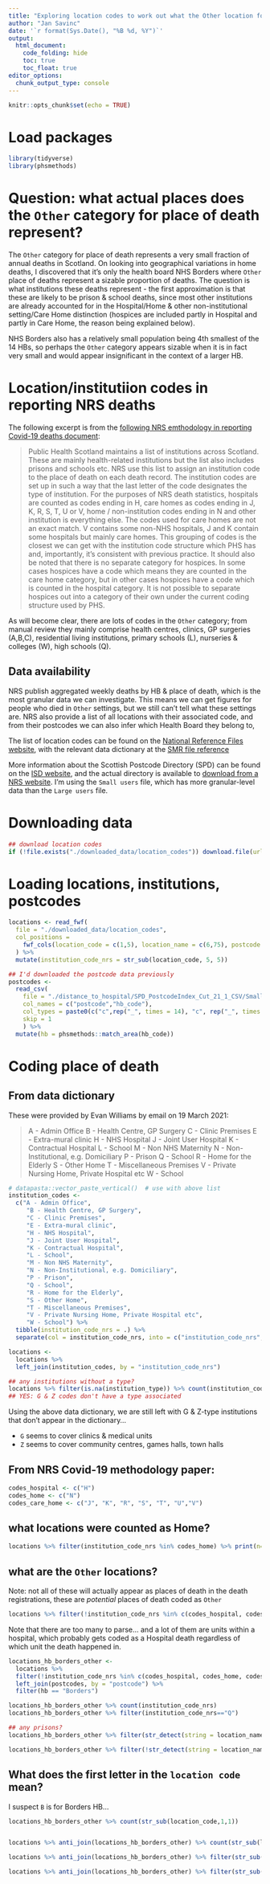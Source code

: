 ```yaml
---
title: "Exploring location codes to work out what the Other location for deaths in NHS Borders represent"
author: "Jan Savinc"
date: '`r format(Sys.Date(), "%B %d, %Y")`'
output: 
  html_document:
    code_folding: hide
    toc: true
    toc_float: true
editor_options: 
  chunk_output_type: console
---
```



```r
knitr::opts_chunk$set(echo = TRUE)
```


# Load packages

```r
library(tidyverse)
library(phsmethods)
```


# Question: what actual places does the `Other` category for place of death represent?

The `Other` category for place of death represents a very small fraction of annual deaths in Scotland. On looking into geographical variations in home deaths, I discovered that it's only the health board NHS Borders where `Other` place of deaths represent a sizable proportion of deaths. The question is what institutions these deaths represent - the first approximation is that these are likely to be prison & school deaths, since most other institutions are already accounted for in the Hospital/Home & other non-institutional setting/Care Home distinction (hospices are included partly in Hospital and partly in Care Home, the reason being explained below).

NHS Borders also has a relatively small population being 4th smallest of the 14 HBs, so perhaps the `Other` category appears sizable when it is in fact very small and would appear insignificant in the context of a larger HB.


# Location/institutiion codes in reporting NRS deaths

The following excerpt is from the [following NRS emthodology in reporting Covid-19 deaths document](https://www.nrscotland.gov.uk/files//statistics/covid19/covid-deaths-21-methodology.pdf):

> Public Health Scotland maintains a list of institutions across Scotland. These are mainly health-related institutions but the list also includes prisons and schools etc. NRS use this list to assign an institution code to the place of death on each death record. The institution codes are set up in such a way that the last letter of the code designates the type of institution. For the purposes of NRS death statistics, hospitals are counted as codes ending in H, care homes as codes ending in J, K, R, S, T, U or V, home / non-institution codes ending in N and other institution is everything else. The codes used for care homes are not an exact match. V contains some non-NHS hospitals, J and K contain some hospitals but mainly care homes. This grouping of codes is the closest we can get with the institution code structure which PHS has and, importantly, it’s consistent with previous practice. It should also be noted that there is no separate category for hospices. In some cases hospices have a code which means they are counted in the care home category, but in other cases hospices have a code which is counted in the hospital category. It is not possible to separate hospices out into a category of their own under the current coding structure used by PHS.

As will become clear, there are lots of codes in the `Other` category; from manual review they mainly comprise health centres, clinics, GP surgeries (A,B,C), residential living institutions,  primary schools (L), nurseries &  colleges (W), high schools (Q).


## Data availability

NRS publish aggregated weekly deaths by HB & place of death, which is the most granular data we can investigate. This means we can get figures for people who died in `Other` settings, but we still can't tell what these settings are.
NRS also provide a list of all locations with their associated code, and from their postcodes we can also infer which Health Board they belong to,

The list of location codes can be found on the [National Reference Files website](https://www.isdscotland.org/Products-and-Services/Data-Definitions-and-References/National-Reference-Files/), with the relevant data dictionary at the [SMR file reference](https://www.isdscotland.org/Products-and-Services/Data-Definitions-and-References/National-Reference-Files/SMR-reference-file-layouts.asp#Location%20Codes)

More information about the Scottish Postcode Directory (SPD) can be found on the [ISD website](https://www.isdscotland.org/Products-and-Services/GPD-Support/Geography/), and the actual directory is available to [download from a NRS website](https://www.nrscotland.gov.uk/statistics-and-data/geography/nrs-postcode-extract). I'm using the `Small users` file, which has more granular-level data than the `Large users` file.


# Downloading data

```r
## download location codes
if (!file.exists("./downloaded_data/location_codes")) download.file(url = "http://www.isdscotland.org/Products-and-Services/Data-Definitions-and-References/National-Reference-Files/Nat-Ref-Files/location?52573360", destfile = "./downloaded_data/location_codes", method = "curl")
```

# Loading locations, institutions, postcodes

```r
locations <- read_fwf(
  file = "./downloaded_data/location_codes", 
  col_positions = 
    fwf_cols(location_code = c(1,5), location_name = c(6,75), postcode = c(251,258))  # from the data dictionary in the SMR reference above
  ) %>%
  mutate(institution_code_nrs = str_sub(location_code, 5, 5))

## I'd downloaded the postcode data previously
postcodes <- 
  read_csv(
    file = "./distance_to_hospital/SPD_PostcodeIndex_Cut_21_1_CSV/SmallUser.csv", 
    col_names = c("postcode","hb_code"), 
    col_types = paste0(c("c",rep("_", times = 14), "c", rep("_", times = 57 - 16)), collapse=""),  # there are 57 columns, and we only need number 1 and number 16, both as character vector
    skip = 1
    ) %>%
  mutate(hb = phsmethods::match_area(hb_code))
```

# Coding place of death

## From data dictionary

These were provided by Evan Williams by email on 19 March 2021:

>A - Admin Office
B - Health Centre, GP Surgery
C - Clinic Premises
E - Extra-mural clinic
H - NHS Hospital
J - Joint User Hospital
K - Contractual Hospital
L - School
M - Non NHS Maternity
N - Non-Institutional, e.g. Domiciliary
P - Prison
Q - School
R - Home for the Elderly
S - Other Home
T - Miscellaneous Premises
V - Private Nursing Home, Private Hospital etc
W - School


```r
# datapasta::vector_paste_vertical()  # use with above list
institution_codes <-
  c("A - Admin Office",
     "B - Health Centre, GP Surgery",
     "C - Clinic Premises",
     "E - Extra-mural clinic",
     "H - NHS Hospital",
     "J - Joint User Hospital",
     "K - Contractual Hospital",
     "L - School",
     "M - Non NHS Maternity",
     "N - Non-Institutional, e.g. Domiciliary",
     "P - Prison",
     "Q - School",
     "R - Home for the Elderly",
     "S - Other Home",
     "T - Miscellaneous Premises",
     "V - Private Nursing Home, Private Hospital etc",
     "W - School") %>%
  tibble(institution_code_nrs = .) %>%
  separate(col = institution_code_nrs, into = c("institution_code_nrs","institution_type"), sep = " - ", remove = TRUE)

locations <-
  locations %>%
  left_join(institution_codes, by = "institution_code_nrs")

## any institutions without a type?
locations %>% filter(is.na(institution_type)) %>% count(institution_code_nrs)
## YES: G & Z codes don't have a type associated
```

Using the above data dictionary, we are still left with G & Z-type institutions that don't appear in the dictionary...

* `G` seems to cover clinics & medical units
* `Z` seems to cover community centres, games halls, town halls


## From NRS Covid-19 methodology paper:

```r
codes_hospital <- c("H")
codes_home <- c("N")
codes_care_home <- c("J", "K", "R", "S", "T", "U","V")
```

## what locations were counted as Home?

```r
locations %>% filter(institution_code_nrs %in% codes_home) %>% print(n=nrow(.))
```

## what are the `Other` locations? 

Note: not all of these will actually appear as places of death in the death registrations, these are *potential* places of death coded as `Other`

```r
locations %>% filter(!institution_code_nrs %in% c(codes_hospital, codes_home, codes_care_home))
```

Note that there are too many to parse... and a lot of them are units within a hospital, which probably gets coded as a Hospital death regardless of which unit the death happened in.


```r
locations_hb_borders_other <-
  locations %>% 
  filter(!institution_code_nrs %in% c(codes_hospital, codes_home, codes_care_home)) %>%
  left_join(postcodes, by = "postcode") %>%
  filter(hb == "Borders")

locations_hb_borders_other %>% count(institution_code_nrs)
locations_hb_borders_other %>% filter(institution_code_nrs=="Q")

## any prisons?
locations_hb_borders_other %>% filter(str_detect(string = location_name, pattern = regex("prison|hmp", ignore_case = TRUE))) %>% print(n=nrow(.))

locations_hb_borders_other %>% filter(!str_detect(string = location_name, pattern = regex("school", ignore_case = TRUE))) %>% print(n=nrow(.))
```

## What does the first letter in the `location code` mean?

I suspect `B` is for Borders HB...

```r
locations_hb_borders_other %>% count(str_sub(location_code,1,1))


locations %>% anti_join(locations_hb_borders_other) %>% count(str_sub(location_code, 1, 1))

locations %>% anti_join(locations_hb_borders_other) %>% filter(str_sub(location_code, 1, 1) == "B") %>% count(is.na(postcode))

locations %>% anti_join(locations_hb_borders_other) %>% filter(str_sub(location_code, 1, 1) == "B")
```

